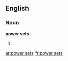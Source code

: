 ==English==

===Noun===
'''power sets'''

# {{plural of|power set}}

[[ar:power sets]]
[[fr:power sets]]